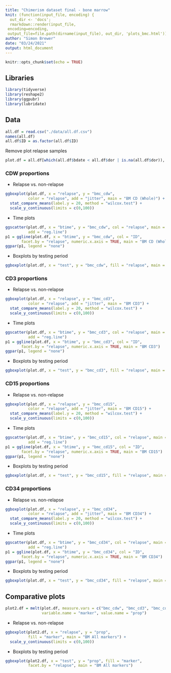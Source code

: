 ```yaml
---
title: "Chimerism dataset final - bone marrow"
knit: (function(input_file, encoding) {
  out_dir <- 'docs';
  rmarkdown::render(input_file,
 encoding=encoding,
 output_file=file.path(dirname(input_file), out_dir, 'plots_bmc.html'))})
author: "Simon Brewer"
date: "03/24/2021"
output: html_document
---
```


```r
knitr::opts_chunk$set(echo = TRUE)
```

## Libraries

```r
library(tidyverse)
library(reshape2)
library(ggpubr)
library(lubridate)
```

## Data

```r
all.df = read.csv("./data/all.df.csv")
names(all.df)
all.df$ID = as.factor(all.df$ID)
```

Remove plot relapse samples
```r
plot.df = all.df[which(all.df$bdate < all.df$dor | is.na(all.df$dor)), ]
```

### CDW proportions

- Relapse vs. non-relapse
```r
ggboxplot(plot.df, x = "relapse", y = "bmc_cdw", 
          color = "relapse", add = "jitter", main = "BM CD (Whole)") +
  stat_compare_means(label.y = 20, method = "wilcox.test") + 
  scale_y_continuous(limits = c(0,100))
```

- Time plots
```r
ggscatter(plot.df, x = "btime", y = "bmc_cdw", col = "relapse", main = "BM CD (Whole)",
          add = "reg.line")
p1 = ggline(plot.df, x = "btime", y = "bmc_cdw", col = "ID", 
       facet.by = "relapse", numeric.x.axis = TRUE, main = "BM CD (Whole)")
ggpar(p1, legend = "none")
```

- Boxplots by testing period
```r
ggboxplot(plot.df, x = "test", y = "bmc_cdw", fill = "relapse", main = "BM CD (Whole)")
```

### CD3 proportions

- Relapse vs. non-relapse
```r
ggboxplot(plot.df, x = "relapse", y = "bmc_cd3", 
          color = "relapse", add = "jitter", main = "BM CD3") +
  stat_compare_means(label.y = 20, method = "wilcox.test") + 
  scale_y_continuous(limits = c(0,100))
```

- Time plots
```r
ggscatter(plot.df, x = "btime", y = "bmc_cd3", col = "relapse", main = "BM CD3",
          add = "reg.line")
p1 = ggline(plot.df, x = "btime", y = "bmc_cd3", col = "ID", 
       facet.by = "relapse", numeric.x.axis = TRUE, main = "BM CD3")
ggpar(p1, legend = "none")
```

- Boxplots by testing period
```r
ggboxplot(plot.df, x = "test", y = "bmc_cd3", fill = "relapse", main = "BM CD3")
```

### CD15 proportions

- Relapse vs. non-relapse
```r
ggboxplot(plot.df, x = "relapse", y = "bmc_cd15", 
          color = "relapse", add = "jitter", main = "BM CD15") +
  stat_compare_means(label.y = 20, method = "wilcox.test") + 
  scale_y_continuous(limits = c(0,100))
```

- Time plots
```r
ggscatter(plot.df, x = "btime", y = "bmc_cd15", col = "relapse", main = "BM CD15",
          add = "reg.line")
p1 = ggline(plot.df, x = "btime", y = "bmc_cd15", col = "ID", 
       facet.by = "relapse", numeric.x.axis = TRUE, main = "BM CD15")
ggpar(p1, legend = "none")
```

- Boxplots by testing period
```r
ggboxplot(plot.df, x = "test", y = "bmc_cd15", fill = "relapse", main = "BM CD15")
```

### CD34 proportions

- Relapse vs. non-relapse
```r
ggboxplot(plot.df, x = "relapse", y = "bmc_cd34", 
          color = "relapse", add = "jitter", main = "BM CD34") +
  stat_compare_means(label.y = 20, method = "wilcox.test") + 
  scale_y_continuous(limits = c(0,100))
```

- Time plots
```r
ggscatter(plot.df, x = "btime", y = "bmc_cd34", col = "relapse", main = "BM CD34",
          add = "reg.line")
p1 = ggline(plot.df, x = "btime", y = "bmc_cd34", col = "ID", 
       facet.by = "relapse", numeric.x.axis = TRUE, main = "BM CD34")
ggpar(p1, legend = "none")
```

- Boxplots by testing period
```r
ggboxplot(plot.df, x = "test", y = "bmc_cd34", fill = "relapse", main = "BM CD34")
```

## Comparative plots

```r
plot2.df = melt(plot.df, measure.vars = c("bmc_cdw", "bmc_cd3", "bmc_cd15", "bmc_cd34"),
                variable.name = "marker", value.name = "prop")
```

- Relapse vs. non-relapse
```r
ggboxplot(plot2.df, x = "relapse", y = "prop", 
          fill = "marker", main = "BM All markers") +
  scale_y_continuous(limits = c(0,100))
```

- Boxplots by testing period
```r
ggboxplot(plot2.df, x = "test", y = "prop", fill = "marker", 
          facet.by = "relapse", main = "BM All markers")
```
